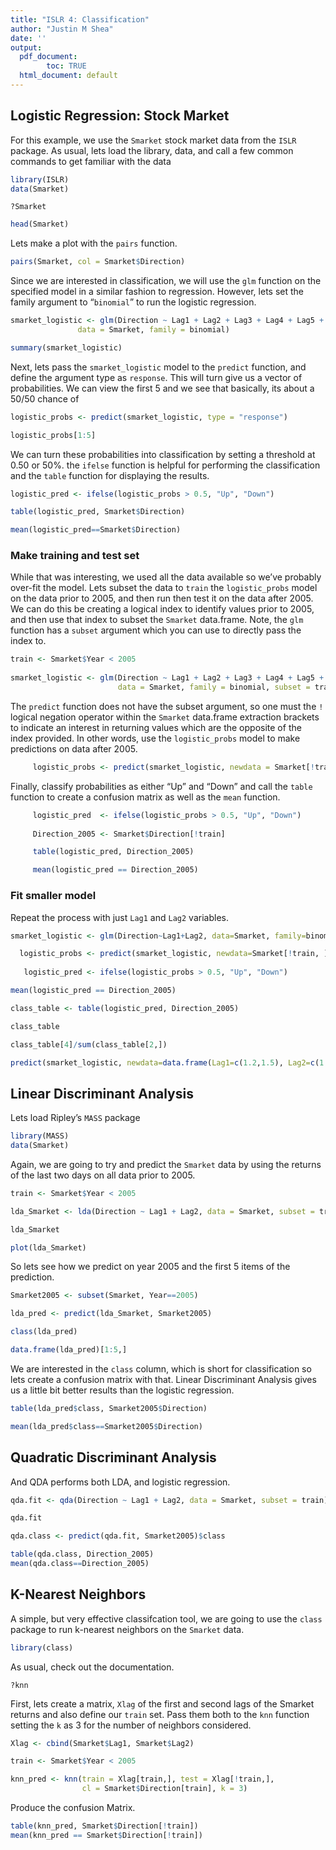 ```yaml
---
title: "ISLR 4: Classification"
author: "Justin M Shea"
date: ''
output:
  pdf_document:
        toc: TRUE
  html_document: default
---
```


\newpage

## Logistic Regression: Stock Market

For this example, we use the `Smarket` stock market data from the `ISLR` package. As usual, lets load the library, data, and call a few common commands 
to get familiar with the data

```r
library(ISLR)
data(Smarket)
```

```
?Smarket
```

```r
head(Smarket)
```

Lets make a plot with the `pairs` function.

```r
pairs(Smarket, col = Smarket$Direction)
```

Since we are interested in classification, we will use the `glm` function on the specified model in a similar fashion to regression. However, lets set the family argument to "`binomial`" to run the logistic regression.

```r
smarket_logistic <- glm(Direction ~ Lag1 + Lag2 + Lag3 + Lag4 + Lag5 + Volume,
               data = Smarket, family = binomial)

summary(smarket_logistic)
```

Next, lets pass the `smarket_logistic` model to the `predict` function, and define the argument type as `response`. This will turn give us a vector of probabilities. We can view the first 5 and we see that basically, its about a 50/50 chance of 
```r
logistic_probs <- predict(smarket_logistic, type = "response") 

logistic_probs[1:5]
```

We can turn these probabilities into classification by setting a threshold at 0.50 or 50%.
the `ifelse` function is helpful for performing the classification and the `table` function for displaying the results.
```r
logistic_pred <- ifelse(logistic_probs > 0.5, "Up", "Down")

table(logistic_pred, Smarket$Direction)

mean(logistic_pred==Smarket$Direction)
```

### Make training and test set

While that was interesting, we used all the data available so we've probably over-fit the model. Lets subset the data to `train` the `logistic_probs` model on the data prior to 2005, and then run then test it on the data after 2005. We can do this be creating a logical index to identify values prior to 2005, and then use that index to subset the `Smarket` data.frame. Note, the `glm` function has a `subset` argument which you can use to directly pass the index to.


```r
train <- Smarket$Year < 2005
  
smarket_logistic <- glm(Direction ~ Lag1 + Lag2 + Lag3 + Lag4 + Lag5 + Volume,
                        data = Smarket, family = binomial, subset = train)
```

The `predict` function does not have the subset argument, so one must the `!` logical negation operator within the `Smarket` data.frame extraction brackets to indicate an interest in returning values which are the opposite of the index provided. In other words, use the `logistic_probs` model to make predictions on data after 2005. 

```r
     logistic_probs <- predict(smarket_logistic, newdata = Smarket[!train,], type="response")
```

Finally, classify probabilities as either "Up" and "Down" and call the `table` function to create a confusion matrix as well as the `mean` function.

```r
     logistic_pred  <- ifelse(logistic_probs > 0.5, "Up", "Down")
     
     Direction_2005 <- Smarket$Direction[!train]

     table(logistic_pred, Direction_2005)

     mean(logistic_pred == Direction_2005)
```

### Fit smaller model

Repeat the process with just `Lag1` and `Lag2` variables.

```r
smarket_logistic <- glm(Direction~Lag1+Lag2, data=Smarket, family=binomial, subset=train)

  logistic_probs <- predict(smarket_logistic, newdata=Smarket[!train, ], type = "response") 
 
   logistic_pred <- ifelse(logistic_probs > 0.5, "Up", "Down")
```

```r
mean(logistic_pred == Direction_2005)

class_table <- table(logistic_pred, Direction_2005)

class_table

class_table[4]/sum(class_table[2,])
```

```r
predict(smarket_logistic, newdata=data.frame(Lag1=c(1.2,1.5), Lag2=c(1.1,-0.8)), type="response")
```

## Linear Discriminant Analysis

Lets load Ripley's `MASS` package
```r
library(MASS)
data(Smarket)
```

Again, we are going to try and predict the `Smarket` data by using the returns of the last two days on all data prior to 2005.
```r
train <- Smarket$Year < 2005

lda_Smarket <- lda(Direction ~ Lag1 + Lag2, data = Smarket, subset = train)

lda_Smarket

plot(lda_Smarket)
```

So lets see how we predict on year 2005 and the first 5 items of the prediction.

```r
Smarket2005 <- subset(Smarket, Year==2005)

lda_pred <- predict(lda_Smarket, Smarket2005)

class(lda_pred)

data.frame(lda_pred)[1:5,]
```

We are interested in the `class` column, which is short for classification so lets create a confusion matrix with that. Linear Discriminant Analysis gives us a little bit better results than the logistic regression.

```r
table(lda_pred$class, Smarket2005$Direction)

mean(lda_pred$class==Smarket2005$Direction)
```

## Quadratic Discriminant Analysis

And QDA performs both LDA, and logistic regression.

```r
qda.fit <- qda(Direction ~ Lag1 + Lag2, data = Smarket, subset = train)

qda.fit

qda.class <- predict(qda.fit, Smarket2005)$class

table(qda.class, Direction_2005)
mean(qda.class==Direction_2005)
```

## K-Nearest Neighbors

A simple, but very effective classifcation tool, we are going to use the `class` package to run k-nearest neighbors on the `Smarket` data.

```r
library(class)
```

As usual, check out the documentation.
```
?knn
```

First, lets create a matrix, `Xlag` of the first and second lags of the Smarket returns and also define our `train` set. Pass them both to the `knn` function setting the `k` as 3 for the number of neighbors considered.

```r
Xlag <- cbind(Smarket$Lag1, Smarket$Lag2)

train <- Smarket$Year < 2005

knn_pred <- knn(train = Xlag[train,], test = Xlag[!train,], 
                cl = Smarket$Direction[train], k = 3)
```

Produce the confusion Matrix.
```r
table(knn_pred, Smarket$Direction[!train])
mean(knn_pred == Smarket$Direction[!train])
```

